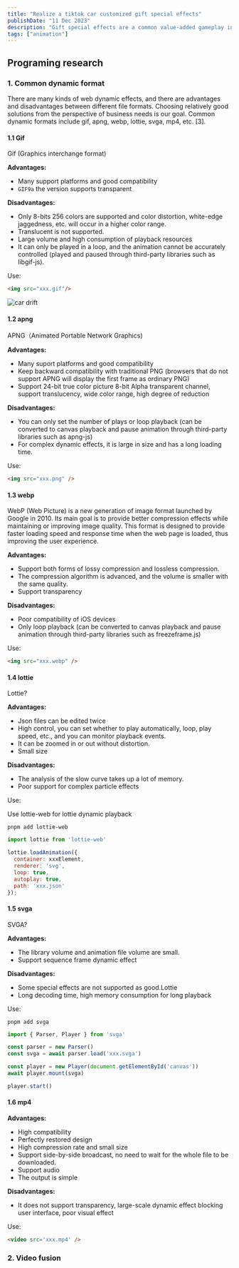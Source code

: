 ```yaml
---
title: "Realize a tiktok car customized gift special effects"
publishDate: "11 Dec 2023"
description: "Gift special effects are a common value-added gameplay in live broadcast rooms and chat rooms..."
tags: ["animation"]
---
```


## Programing research
### 1. Common dynamic format
There are many kinds of web dynamic effects, and there are advantages and disadvantages between different file formats.
Choosing relatively good solutions from the perspective of business needs is our goal.
Common dynamic formats include gif, apng, webp, lottie, svga, mp4, etc. [3].
#### 1.1 Gif
Gif (Graphics interchange format)

**Advantages:**
- Many support platforms and good compatibility
- `GIF9a` the version supports transparent

**Disadvantages:**
- Only 8-bits 256 colors are supported and color distortion, white-edge jaggedness, etc. will occur in a higher color range.
- Translucent is not supported.
- Large volume and high consumption of playback resources
- It can only be played in a loop, and the animation cannot be accurately controlled (played and paused through third-party libraries such as libgif-js).

Use:
```html
<img src="xxx.gif"/>
```
![car drift](https://media1.giphy.com/media/v1.Y2lkPTc5MGI3NjExMTFyZ2lvZ2M3MGFqNWZrZDVpdXVnbnh4YXFqcXRsMWhnMWtpaWFseSZlcD12MV9pbnRlcm5hbF9naWZfYnlfaWQmY3Q9Zw/USQldFTYp0CFd2wmrc/giphy.gif)

#### 1.2 apng
APNG（Animated Portable Network Graphics)

**Advantages:**
- Many suport platforms and good compatibility
- Keep backward compatibility with traditional PNG (browsers that do not support APNG will display the first frame as ordinary PNG)
- Support 24-bit true color picture 8-bit Alpha transparent channel, support translucency, wide color range, high degree of reduction

**Disadvantages:**
- You can only set the number of plays or loop playback (can be converted to canvas playback and pause animation through third-party libraries such as apng-js)
- For complex dynamic effects, it is large in size and has a long loading time.

Use:
```html
<img src="xxx.png" />
```

#### 1.3 webp
WebP (Web Picture) is a new generation of image format launched by Google in 2010. Its main goal is to provide better compression effects while maintaining or improving image quality. This format is designed to provide faster loading speed and response time when the web page is loaded, thus improving the user experience.

**Advantages:**
- Support both forms of lossy compression and lossless compression.
- The compression algorithm is advanced, and the volume is smaller with the same quality.
- Support transparency

**Disadvantages:**
- Poor compatibility of iOS devices
- Only loop playback (can be converted to canvas playback and pause animation through third-party libraries such as freezeframe.js)

Use:
```html
<img src="xxx.webp" />
```

#### 1.4 lottie
Lottie?

**Advantages:**
- Json files can be edited twice
- High control, you can set whether to play automatically, loop, play speed, etc., and you can monitor playback events.
- It can be zoomed in or out without distortion.
- Small size

**Disadvantages:**
- The analysis of the slow curve takes up a lot of memory.
- Poor support for complex particle effects

Use:

Use lottie-web for lottie dynamic playback

```command
pnpm add lottie-web
```
```js
import lottie from 'lottie-web'

lottie.loadAnimation({
  container: xxxElement,
  renderer: 'svg',
  loop: true,
  autoplay: true,
  path: 'xxx.json'
});
```

#### 1.5 svga
SVGA?

**Advantages:**
- The library volume and animation file volume are small.
- Support sequence frame dynamic effect

**Disadvantages:**
- Some special effects are not supported as good.Lottie
- Long decoding time, high memory consumption for long playback

Use:

```command
pnpm add svga
```

```js
import { Parser, Player } from 'svga'

const parser = new Parser()
const svga = await parser.load('xxx.svga')

const player = new Player(document.getElementById('canvas'))
await player.mount(svga)

player.start()
```

#### 1.6 mp4

**Advantages:**
- High compatibility
- Perfectly restored design
- High compression rate and small size
- Support side-by-side broadcast, no need to wait for the whole file to be downloaded.
- Support audio
- The output is simple

**Disadvantages:**
- It does not support transparency, large-scale dynamic effect blocking user interface, poor visual effect

Use:

```html
<video src='xxx.mp4' />
```

### 2. Video fusion


